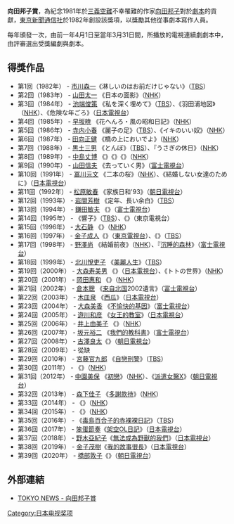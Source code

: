 {{unreferenced|time=2016-07-08T08:29:18+00:00}}
{{expand|time=2016-07-05T04:03:51+00:00}}
{{NoteTA
|G1=JP
}}
'''向田邦子賞'''，為紀念1981年於[[三義空難|三義空難]]不幸罹難的作家[[向田邦子|向田邦子]]對於[[劇本|劇本]]的貢獻，[[東京新聞通信社|東京新聞通信社]]於1982年創設該獎項，以獎勵其他從事劇本寫作人員。

每年頒發一次，由前一年4月1日至當年3月31日間，所播放的電視連續劇劇本中，由評審選出受獎編劇與劇本。

==得獎作品==
*第1回（1982年） - [[市川森一|市川森一]]《淋しいのはお前だけじゃない》（[[TBS|TBS]]）
*第2回（1983年） - [[山田太一|山田太一]] 《日本の面影》（[[NHK|NHK]]）
*第3回（1984年） - [[池端俊策|池端俊策]] 《私を深く埋めて》（[[TBS|TBS]]）、《羽田浦地図》（[[NHK|NHK]]）、《危険な年ごろ》（[[日本電視台|日本電視台]]）
*第4回（1985年） - [[早坂暁|早坂暁]] 《花へんろ・風の昭和日記》（[[NHK|NHK]]）
*第5回（1986年） - [[寺内小春|寺内小春]] 《麗子の足》（[[TBS|TBS]]）、《イキのいい奴》（[[NHK|NHK]]）
*第6回（1987年） - [[田向正健|田向正健]] 《橋の上においでよ》（[[NHK|NHK]]）
*第7回（1988年） - [[黒土三男|黒土三男]] 《とんぼ》（[[TBS|TBS]]）、『うさぎの休日》（[[NHK|NHK]]）
*第8回（1989年） - [[中島丈博|中島丈博]] 《{{tsl|ja|恋愛模様|戀愛模式}}》《{{tsl|ja|海照らし|海光}}》《{{tsl|ja|幸福な市民|幸福的市民}}》（[[NHK|NHK]]）
*第9回（1990年） - [[山田信夫|山田信夫]] 《去っていく男》（[[富士電視台|富士電視台]]）
*第10回（1991年） - [[冨川元文|冨川元文]] 《二本の桜》（[[NHK|NHK]]）、《結婚しない女達のために》（[[日本電視台|日本電視台]]）
*第11回（1992年） - [[松原敏春|松原敏春]] 《家族日和'93》（[[朝日電視台|朝日電視台]]）
*第12回（1993年） - [[岩間芳樹|岩間芳樹]] 《定年、長い余白》（[[TBS|TBS]]）
*第13回（1994年） - [[鎌田敏夫|鎌田敏夫]] 《{{tsl|ja|29歳のクリスマス|29歲的聖誕節}}》（[[富士電視台|富士電視台]]）
*第14回（1995年） - {{tsl|ja|筒井ともみ|筒井共美}} 《響子》（[[TBS|TBS]]）、《{{tsl|ja|小石川の家|小石川之家}}》（東京電視台）
*第15回（1996年） - [[大石静|大石静]] 《{{tsl|ja|ふたりっ子|雙胞胎 (電視劇)|雙胞胎}}》（[[NHK|NHK]]）
*第16回（1997年） - [[金子成人|金子成人]]《{{tsl|ja|魚心あれば嫁心|你敬我一尺，我敬你一丈}}》（[[東京電視台|東京電視台]]）、《{{tsl|ja|終わりのない童話|未完結的童話}}》（[[TBS|TBS]]）
*第17回（1998年） - [[野澤尚|野澤尚]] 《結婚前夜》（[[NHK|NHK]]）、『[[沉睡的森林|沉睡的森林]]》（[[富士電視台|富士電視台]]）
*第18回（1999年） - [[北川悅吏子|北川悅吏子]] 《[[美麗人生_(日本電視劇)|美麗人生]]》（[[TBS|TBS]]）
*第19回（2000年） - [[大森寿美男|大森寿美男]] 《{{tsl|ja|泥棒家族|小偷家族}}》（[[日本電視台|日本電視台]]）、《トトの世界》（[[NHK|NHK]]）
*第20回（2001年） - [[岡田惠和|岡田惠和]] 《{{tsl|ja|ちゅらさん|水姑娘}}》（[[NHK|NHK]]）
*第21回（2002年） - [[倉本聰|倉本聰]] 《[[来自北国|来自北国]]2002遺言》（[[富士電視台|富士電視台]]）
*第22回（2003年） - [[木皿泉|木皿泉]] 《[[西瓜_(電視劇)|西瓜]]》（[[日本電視台|日本電視台]]）
*第23回（2004年） - [[大森美香|大森美香]] 《[[不愉快的基因|不愉快的基因]]》（[[富士電視台|富士電視台]]）
*第24回（2005年） - [[遊川和彦|遊川和彦]] 《[[女王的教室|女王的教室]]》（[[日本電視台|日本電視台]]）
*第25回（2006年） - [[井上由美子|井上由美子]] 《{{tsl|ja|マチベン|町辯}}》（[[NHK|NHK]]）
*第26回（2007年） - [[坂元裕二|坂元裕二]] 《[[我們的教科書|我們的教科書]]》（[[富士電視台|富士電視台]]）
*第27回（2008年） - [[古澤良太|古澤良太]]《{{tsl|ja|ゴンゾウ 伝説の刑事|奇聞趣事 傳說的刑警}}》（[[朝日電視台|朝日電視台]]）
*第28回（2009年） - 從缺
*第29回（2010年） - [[宮藤官九郎|宮藤官九郎]] 《[[自戀刑警|自戀刑警]]》（[[TBS|TBS]]）
*第30回（2011年） - {{tsl|ja|岩井秀人}} 《{{tsl|ja|生むと生まれる それからのこと|生產與出生 後來的事情}}》（[[NHK|NHK]]）
*第31回（2012年） - [[中園美保|中園美保]] 《[[初戀_(2012年電視劇)|初戀]]》（[[NHK|NHK]]）、《[[派遣女醫X|派遣女醫X]]》（[[朝日電視台|朝日電視台]]）
*第32回（2013年） - [[森下佳子|森下佳子]] 《[[多謝款待|多謝款待]]》（[[NHK|NHK]]）
*第33回（2014年） - {{tsl|ja|前田司郎}} 《{{tsl|ja|徒歩7分|徒步7分}}》（[[NHK|NHK]]）
*第34回（2015年） - {{tsl|ja|藤本有紀}} 《{{tsl|ja|ちかえもん|近衛門}}》（[[NHK|NHK]]）
*第35回（2016年） - {{tsl|ja|矢島弘一}} 《[[毒島百合子的赤裸裸日記|毒島百合子的赤裸裸日記]]》（[[TBS|TBS]]）
*第36回（2017年） - [[笨蛋節奏|笨蛋節奏]]《[[架空OL日記|架空OL日記]]》（[[日本電視台|日本電視台]]）
*第37回（2018年） - [[野木亞紀子|野木亞紀子]]《[[無法成為野獸的我們|無法成為野獸的我們]]》（[[日本電視台|日本電視台]]）
*第38回（2019年） - [[金子茂樹|金子茂樹]]《[[我的故事很長|我的故事很長]]》（[[日本電視台|日本電視台]]）
*第39回（2020年） - [[橋部敦子|橋部敦子]]《{{link-ja|萌子美～雖然她有點怪～|モコミ～彼女ちょっとヘンだけど～}}》（[[朝日電視台|朝日電視台]]）

== 外部連結 ==
*{{ja icon}}[http://www.tokyonews.co.jp/culture/mukouda/ TOKYO NEWS - 向田邦子賞]{{Wayback|url=http://www.tokyonews.co.jp/culture/mukouda/ |date=20161011024918 }}

[[Category:日本电视奖项|Category:日本电视奖项]]